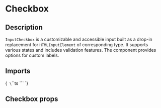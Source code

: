 
<Meta title="Inputs/Checkbox" of={InputCheckboxStories} />

# Checkbox

## Description

`InputCheckbox` is a customizable and accessible input built as a drop-in replacement for `HTMLInputElement` of corresponding type. It supports various states and includes validation features. The component provides options for custom labels.

## Imports

<Markdown>{`
\`\`\`ts
\`\`\`
`}</Markdown>

<Primary />

## Checkbox props

<ArgTypes of={InputCheckbox} />




